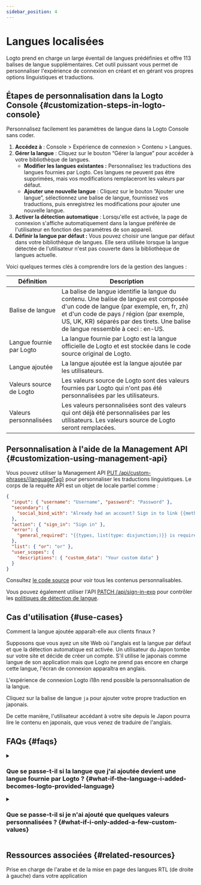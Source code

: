 ```yaml
---
sidebar_position: 4
---
```


# Langues localisées

Logto prend en charge un large éventail de langues prédéfinies et offre 113 balises de langue supplémentaires. Cet outil puissant vous permet de personnaliser l'expérience de connexion en créant et en gérant vos propres options linguistiques et traductions.

## Étapes de personnalisation dans la Logto Console \{#customization-steps-in-logto-console}

Personnalisez facilement les paramètres de langue dans la Logto Console sans coder.

1. **Accédez à** : <CloudLink to="/sign-in-experience/content">Console > Expérience de connexion > Contenu > Langues</CloudLink>.
2. **Gérer la langue** : Cliquez sur le bouton “Gérer la langue” pour accéder à votre bibliothèque de langues.
   - **Modifier les langues existantes :** Personnalisez les traductions des langues fournies par Logto. Ces langues ne peuvent pas être supprimées, mais vos modifications remplaceront les valeurs par défaut.
   - **Ajouter une nouvelle langue** : Cliquez sur le bouton ”Ajouter une langue”, sélectionnez une balise de langue, fournissez vos traductions, puis enregistrez les modifications pour ajouter une nouvelle langue.
3. **Activer la détection automatique** : Lorsqu'elle est activée, la page de connexion s'affiche automatiquement dans la langue préférée de l'utilisateur en fonction des paramètres de son appareil.
4. **Définir la langue par défaut :** Vous pouvez choisir une langue par défaut dans votre bibliothèque de langues. Elle sera utilisée lorsque la langue détectée de l'utilisateur n'est pas couverte dans la bibliothèque de langues actuelle.

Voici quelques termes clés à comprendre lors de la gestion des langues :

| Définition               | Description                                                                                                                                                                                                                                                        |
| ------------------------ | ------------------------------------------------------------------------------------------------------------------------------------------------------------------------------------------------------------------------------------------------------------------ |
| Balise de langue         | La balise de langue identifie la langue du contenu. Une balise de langue est composée d'un code de langue (par exemple, en, fr, zh) et d'un code de pays / région (par exemple, US, UK, KR) séparés par des tirets. Une balise de langue ressemble à ceci : en-US. |
| Langue fournie par Logto | La langue fournie par Logto est la langue officielle de Logto et est stockée dans le code source original de Logto.                                                                                                                                                |
| Langue ajoutée           | La langue ajoutée est la langue ajoutée par les utilisateurs.                                                                                                                                                                                                      |
| Valeurs source de Logto  | Les valeurs source de Logto sont des valeurs fournies par Logto qui n'ont pas été personnalisées par les utilisateurs.                                                                                                                                             |
| Valeurs personnalisées   | Les valeurs personnalisées sont des valeurs qui ont déjà été personnalisées par les utilisateurs. Les valeurs source de Logto seront remplacées.                                                                                                                   |

## Personnalisation à l'aide de la Management API \{#customization-using-management-api}

Vous pouvez utiliser la Management API [PUT /api/custom-phrases/\{languageTag\}](https://openapi.logto.io/operation/operation-replacecustomphrase) pour personnaliser les traductions linguistiques. Le corps de la requête API est un objet de locale partiel comme :

```json
{
  "input": { "username": "Username", "password": "Password" },
  "secondary": {
    "social_bind_with": "Already had an account? Sign in to link {{methods, list(type: disjunction;)}} with your social identity."
  },
  "action": { "sign_in": "Sign in" },
  "error": {
    "general_required": "{{types, list(type: disjunction;)}} is required"
  },
  "list": { "or": "or" },
  "user_scopes": {
    "descriptions": { "custom_data": "Your custom data" }
  }
}
```

Consultez [le code source](https://github.com/logto-io/logto/blob/master/packages/phrases-experience/src/locales/en/index.ts) pour voir tous les contenus personnalisables.

Vous pouvez également utiliser l'API [PATCH /api/sign-in-exp](https://openapi.logto.io/group/endpoint-sign-in-experience) pour contrôler les [politiques de détection de langue](https://openapi.logto.io/operation/operation-getsigninexp#operation-getsigninexp-200-body-application-json-languageinfo).

## Cas d'utilisation \{#use-cases}

Comment la langue ajoutée apparaît-elle aux clients finaux ?

Supposons que vous ayez un site Web où l'anglais est la langue par défaut et que la détection automatique est activée. Un utilisateur du Japon tombe sur votre site et décide de créer un compte. S'il utilise le japonais comme langue de son application mais que Logto ne prend pas encore en charge cette langue, l'écran de connexion apparaîtra en anglais.

L'expérience de connexion Logto i18n rend possible la personnalisation de la langue.

Cliquez sur la balise de langue `ja` pour ajouter votre propre traduction en japonais.

De cette manière, l'utilisateur accédant à votre site depuis le Japon pourra lire le contenu en japonais, que vous venez de traduire de l'anglais.

## FAQs \{#faqs}

<details>
  <summary>

### Que se passe-t-il si la langue que j'ai ajoutée devient une langue fournie par Logto ? \{#what-if-the-language-i-added-becomes-logto-provided-language}

</summary>

À côté de la balise de langue à gauche, une étiquette fournie par Logto apparaîtra, et la langue que vous avez ajoutée ne sera plus supprimable. Les valeurs modifiées continueront de fonctionner et remplaceront les valeurs originales de Logto. Effacez les valeurs fournies par l'utilisateur pour utiliser les valeurs fournies par la configuration par défaut de Logto.

</details>

<details>
  <summary>

### Que se passe-t-il si je n'ai ajouté que quelques valeurs personnalisées ? \{#what-if-i-only-added-a-few-custom-values}

</summary>

Ce que les utilisateurs finaux voient est le résultat de la fusion des deux colonnes.
Supposons que vous souhaitiez uniquement apporter des ajustements à un sous-ensemble des copies de contenu originales fournies par Logto. La seule différence entre votre écran d'inscription et celui fourni par Logto sera les clés que vous avez modifiées. Le reste du contenu restera inchangé.

</details>

## Ressources associées \{#related-resources}

<Url href="https://blog.logto.io/rtl-language-support">
  Prise en charge de l'arabe et de la mise en page des langues RTL (de droite à gauche) dans votre
  application
</Url>
